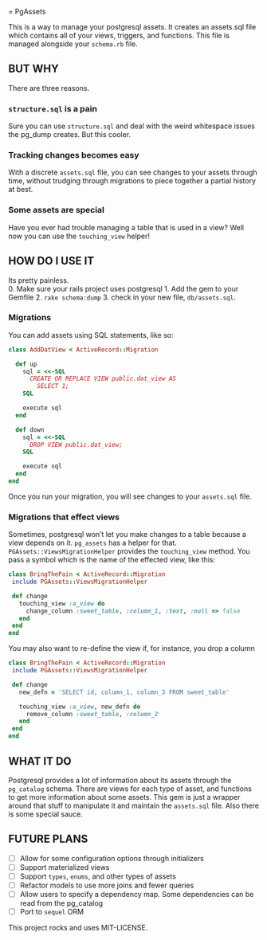 = PgAssets

This is a way to manage your postgresql assets.  It creates an assets.sql file which contains all of your views, triggers, and functions.  This file is managed alongside your `schema.rb` file.

## BUT WHY
There are three reasons.

### `structure.sql` is a pain
Sure you can use `structure.sql` and deal with the weird whitespace issues the pg_dump creates.  But this cooler.  

### Tracking changes becomes easy
With a discrete `assets.sql` file, you can see changes to your assets through time, without trudging through migrations to piece together a partial history at best.

### Some assets are special
Have you ever had trouble managing a table that is used in a view?  Well now you can use the `touching_view` helper!

## HOW DO I USE IT
Its pretty painless.  
0. Make sure your rails project uses postgresql
1. Add the gem to your Gemfile
2. `rake schema:dump`
3. check in your new file, `db/assets.sql`.

### Migrations
You can add assets using SQL statements, like so:
```ruby
class AddDatView < ActiveRecord::Migration

  def up
    sql = <<-SQL
      CREATE OR REPLACE VIEW public.dat_view AS
        SELECT 1;
    SQL

    execute sql
  end

  def down
    sql = <<-SQL
      DROP VIEW public.dat_view;
    SQL

    execute sql
  end
end
```
Once you run your migration, you will see changes to your `assets.sql` file.

### Migrations that effect views
Sometimes, postgresql won't let you make changes to a table because a view depends on it.  `pg_assets` has a helper for that. `PGAssets::ViewsMigrationHelper` provides the `touching_view` method.  You pass a symbol which is the name of the effected view, like this:
```ruby
class BringThePain < ActiveRecord::Migration
 include PGAssets::ViewsMigrationHelper

 def change
   touching_view :a_view do
     change_column :sweet_table, :column_1, :text, :null => false
   end
 end
end
```

You may also want to re-define the view if, for instance, you drop a column

```ruby
class BringThePain < ActiveRecord::Migration
 include PGAssets::ViewsMigrationHelper

 def change
   new_defn = 'SELECT id, column_1, column_3 FROM sweet_table'

   touching_view :a_view, new_defn do
     remove_column :sweet_table, :column_2
   end
 end
end
```

## WHAT IT DO
Postgresql provides a lot of information about its assets through the `pg_catalog` schema.  There are views for each type of asset, and functions to get more information about some assets.  This gem is just a wrapper around that stuff to manipulate it and maintain the `assets.sql` file.  Also there is some special sauce. 

## FUTURE PLANS
- [ ] Allow for some configuration options through initializers
- [ ] Support materialized views
- [ ] Support `types`, `enums`, and other types of assets
- [ ] Refactor models to use more joins and fewer queries
- [ ] Allow users to specify a dependency map.  Some dependencies can be read from the pg_catalog
- [ ] Port to `sequel` ORM

This project rocks and uses MIT-LICENSE.
